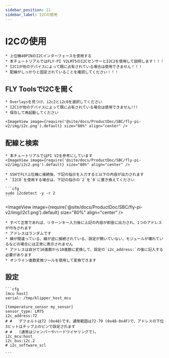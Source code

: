 ```yaml
---
sidebar_position: 11
sidebar_label: I2Cの使用
---
```







# I2Cの使用

    * 上位機40PINのI2Cインターフェースを使用する
    * 本チュートリアルではFLY-PI V2LM75のI2CセンサーとI2C2を使用して説明します！！！
    * I2C1が他のデバイスによって既に占有されている場合は使用できません！！！
    * 配線がしっかりと固定されていることを確認してください！！！

## FLY ToolsでI2Cを開く

    * Overlaysを見つけ、i2c2とi2c0を選択してください
    * I2C1が他のデバイスによって既に占有されている場合は使用できません!!!
    * 保存して再起動してください

    <ImageView image={require('@site/docs/ProductDoc/SBC/fly-pi-v2/img/i2c.png').default} size="80%" align="center" />


## 配線と検索
    * 本チュートリアルではPI V2を参考にしています
    <ImageView image={require('@site/docs/ProductDoc/SBC/fly-pi-v2/img/i2c2.png').default} size="80%" align="center" />

    * SSHでFLY上位機に接続後、下記の指示を入力すると以下の内容が出力されます
    * `I2C0`を使用する場合は、下記の指示の`2`を`0`に置き換えてください

    ```cfg
    sudo i2cdetect -y -r 2
    ```

<ImageView image={require('@site/docs/ProductDoc/SBC/fly-pi-v2/img/i2c1.png').default} size="80%" align="center" />

    * すべて正常であれば、リターンキー入力後に上記の内容が即座に出力され、1つのアドレスが付与されます
    * アドレスはランダムです
    * 線が間違っている、線が逆に接続されている、設定が開いていない、モジュールが壊れているなどの場合には正常に表示されません
    * アドレスは自分で16進数から10進数に変換して、設定の`i2c_address:`の後に記入する必要があります
    * オンライン進数変換ツールを使用して変換できます

## 設定

    ```cfg
    [mcu host]
    serial: /tmp/klipper_host_mcu

    [temperature_sensor my_sensor]
    sensor_type: LM75
    i2c_address:72
    # #   デフォルトは72 (0x48)です。通常範囲は72-79 (0x48-0x4F)で、アドレスの下位3ビットはチップ上のピンで設定されます
    # #   (通常はジャンパーやハードワイヤリングで)。
    i2c_mcu:host
    i2c_bus:i2c.2
    # i2c_software_scl

    ```